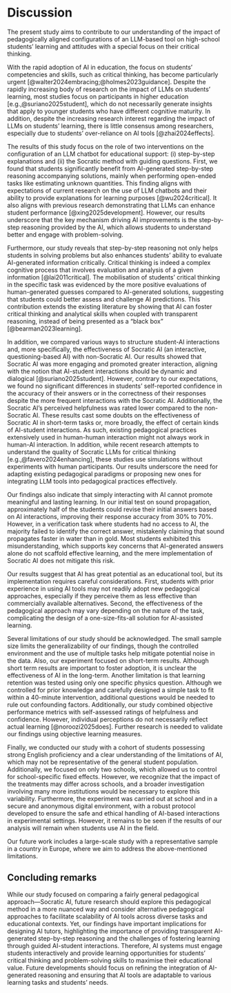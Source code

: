 # Discussion 

The present study aims to contribute to our understanding of the impact of pedagogically aligned configurations of an LLM-based tool on high-school students’ learning and attitudes with a special focus on their critical thinking. 

With the rapid adoption of AI in education, the focus on students' competencies and skills, such as critical thinking, has become particularly urgent [@walter2024embracing;@holmes2023guidance]. Despite the rapidly increasing body of research on the impact of LLMs on students’ learning, most studies focus on participants in higher education [e.g.,@suriano2025student], which do not necessarily generate insights that apply to younger students who have different cognitive maturity. In addition, despite the increasing research interest regarding the impact of LLMs on students’ learning, there is little consensus among researchers, especially due to students’ over-reliance on AI tools [@zhai2024effects].

<!-- as individuals increasingly favor fast and optimal solutions over slow ones constrained by practicality -->

The results of this study focus on the role of two interventions on the configuration of an LLM chatbot for educational support: (i) step-by-step explanations and (ii) the Socratic method with guiding questions. First, we found that students significantly benefit from AI-generated step-by-step reasoning accompanying solutions, mainly when performing open-ended tasks like estimating unknown quantities. This finding aligns with expectations of current research on the use of LLM chatbots and their ability to provide explanations for learning purposes [@wu2024critical]. It also aligns with previous research demonstrating that LLMs can enhance student performance [@xing2025development]. However, our results underscore that the key mechanism driving AI improvements is the step-by-step reasoning provided by the AI, which allows students to understand better and engage with problem-solving. 

<!-- This insight suggests that teachers should focus on educating students to enhance their ability to evaluate and judge the correctness of AI-generated reasoning. -->

Furthermore, our study reveals that step-by-step reasoning not only helps students in solving problems but also enhances students' ability to evaluate AI-generated information critically. Critical thinking is indeed a complex cognitive process that involves evaluation and analysis of a given information [@lai2011critical]. The mobilisation of students' critical thinking in the specific task was evidenced by the more positive evaluations of human-generated guesses compared to AI-generated solutions, suggesting that students could better assess and challenge AI predictions. This contribution extends the existing literature by showing that AI can foster critical thinking and analytical skills when coupled with transparent reasoning, instead of being presented  as a "black box" [@bearman2023learning].

In addition, we compared various ways to structure student-AI interactions and, more specifically, the effectiveness of Socratic AI (an interactive, questioning-based AI) with non-Socratic AI. Our results showed that Socratic AI was more engaging and promoted greater interaction, aligning with the notion that AI-student interactions should be dynamic and dialogical [@suriano2025student]. However, contrary to our expectations, we found no significant differences in students' self-reported confidence in the accuracy of their answers or in the correctness of their responses despite the more frequent interactions with the Socratic AI. Additionally, the Socratic AI's perceived helpfulness was rated lower compared to the non-Socratic AI. These results cast some doubts on the effectiveness of Socratic AI in short-term tasks or, more broadly, the effect of certain kinds of AI-student interactions. As such, existing pedagogical practices extensively used in human-human interaction might not always work in human-AI interaction. In addition, while recent research attempts to understand the quality of Socratic LLMs for critical thinking [e.g.,@favero2024enhancing], these studies use simulations without experiments with human participants. Our results underscore the need for adapting existing pedagogical paradigms or proposing new ones for integrating LLM tools into pedagogical practices effectively.

Our findings also indicate that simply interacting with AI cannot promote meaningful and lasting learning. In our initial test on sound propagation, approximately half of the students could revise their initial answers based on AI interactions, improving their response accuracy from 30% to 70%. However, in a verification task where students had no access to AI, the majority failed to identify the correct answer, mistakenly claiming that sound propagates faster in water than in gold. Most students exhibited this misunderstanding, which supports key concerns that AI-generated answers alone do not scaffold effective learning, and the mere implementation of Socratic AI does not mitigate this risk.

Our results suggest that AI has great potential as an educational tool, but its implementation requires careful considerations. First, students with prior experience in using AI tools may not readily adopt new pedagogical approaches, especially if they perceive them as less effective than commercially available alternatives. Second, the effectiveness of the pedagogical approach may vary depending on the nature of the task, complicating the design of a one-size-fits-all solution for AI-assisted learning.

Several limitations of our study should be acknowledged. The small sample size limits the generalizability of our findings, though the controlled environment and the use of multiple tasks help mitigate potential noise in the data. Also, our experiment focused on short-term results. Although short term results are important to foster adoption, it is unclear the effectiveness of AI in the long-term. Another limitation is that learning retention was tested using only one specific physics question. Although we controlled for prior knowledge and carefully designed a simple task to fit within a 40-minute intervention, additional questions would be needed to rule out confounding factors. Additionally, our study combined objective performance metrics with self-assessed ratings of helpfulness and confidence. However, individual perceptions do not necessarily reflect actual learning [@noroozi2025does]. Further research is needed to validate our findings using objective learning measures.

Finally, we conducted our study with a cohort of students possessing strong English proficiency and a clear understanding of the limitations of AI, which may not be representative of the general student population. Additionally, we focused on only two schools, which allowed us to control for school-specific fixed effects. However, we recognize that the impact of the treatments may differ across schools, and a broader investigation involving many more institutions would be necessary to explore this variability. Furthermore, the experiment was carried out at school and in a secure and anonymous digital environment, with a robust protocol developed to ensure the safe and ethical handling of AI-based interactions in experimental settings. However, it remains to be seen if the results of our analysis will remain when students use AI in the field.  

Our future work includes a large-scale study with a representative sample in a country in Europe, where we aim to address the above-mentioned limitations.

## Concluding remarks

While our study focused on comparing a fairly general pedagogical approach---Socratic AI, future research should explore this pedagogical method in a more nuanced way and consider alternative pedagogical approaches to facilitate scalability of AI tools across diverse tasks and educational contexts. Yet, our findings have important implications for designing AI tutors, highlighting the importance of  providing transparent AI-generated step-by-step reasoning and the challenges of fostering learning through guided AI-student interactions. Therefore, AI systems must engage students interactively and provide learning opportunities for students' critical thinking and problem-solving skills to maximise their educational value. Future developments should focus on refining the integration of AI-generated reasoning and ensuring that AI tools are adaptable to various learning tasks and students' needs.
